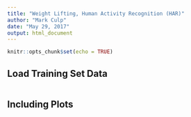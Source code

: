 ```yaml
---
title: "Weight Lifting, Human Activity Recognition (HAR)"
author: "Mark Culp"
date: "May 29, 2017"
output: html_document
---
```


```r
knitr::opts_chunk$set(echo = TRUE)
```

## Load Training Set Data

```r



```

## Including Plots


